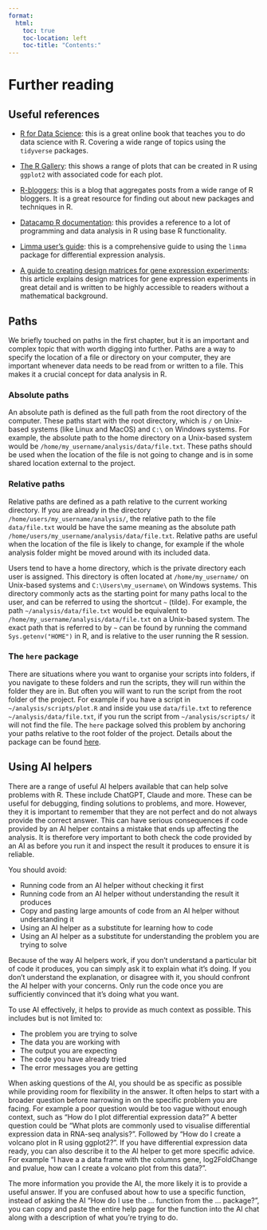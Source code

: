 ```yaml
---
format:
  html:
    toc: true
    toc-location: left
    toc-title: "Contents:"
---
```


# Further reading {.unnumbered}

## Useful references {#sec-useful-references}

- [R for Data Science](https://r4ds.had.co.nz): this is a great online book that teaches you to do data science with R. Covering a wide range of topics using the `tidyverse` packages.

- [The R Gallery](https://r-graph-gallery.com): this shows a range of plots that can be created in R using `ggplot2` with associated code for each plot.

- [R-bloggers](https://www.r-bloggers.com): this is a blog that aggregates posts from a wide range of R bloggers. It is a great resource for finding out about new packages and techniques in R.

- [Datacamp R documentation](https://www.datacamp.com/doc/r): this provides a reference to a lot of programming and data analysis in R using base R functionality.

- [Limma user's guide](https://www.bioconductor.org/packages/devel/bioc/vignettes/limma/inst/doc/usersguide.pdf): this is a comprehensive guide to using the `limma` package for differential expression analysis.

- [A guide to creating design matrices for gene expression experiments](https://f1000research.com/articles/9-1444): this article explains design matrices for gene expression experiments in great detail and is written to be highly accessible to readers without a mathematical background.

## Paths

We briefly touched on paths in the first chapter, but it is an important and complex topic that with worth digging into further. Paths are a way to specify the location of a file or directory on your computer, they are important whenever data needs to be read from or written to a file. This makes it a crucial concept for data analysis in R.

### Absolute paths

An absolute path is defined as the full path from the root directory of the computer. These paths start with the root directory, which is `/` on Unix-based systems (like Linux and MacOS) and `C:\` on Windows systems. For example, the absolute path to the home directory on a Unix-based system would be `/home/my_username/analysis/data/file.txt`. These paths should be used when the location of the file is not going to change and is in some shared location external to the project.

### Relative paths

Relative paths are defined as a path relative to the current working directory. If you are already in the directory `/home/users/my_username/analysis/`, the relative path to the file `data/file.txt` would be have the same meaning as the absolute path `/home/users/my_username/analysis/data/file.txt`. Relative paths are useful when the location of the file is likely to change, for example if the whole analysis folder might be moved around with its included data.

Users tend to have a home directory, which is the private directory each user is assigned. This directory is often located at `/home/my_username/` on Unix-based systems and `C:\Users\my_username\` on Windows systems. This directory commonly acts as the starting point for many paths local to the user, and can be referred to using the shortcut `~` (tilde). For example, the path `~/analysis/data/file.txt` would be equivalent to `/home/my_username/analysis/data/file.txt` on a Unix-based system. The exact path that is referred to by `~` can be found by running the command `Sys.getenv("HOME")` in R, and is relative to the user running the R session.

### The `here` package

There are situations where you want to organise your scripts into folders, if you navigate to these folders and run the scripts, they will run within the folder they are in. But often you will want to run the script from the root folder of the project. For example if you have a script in `~/analysis/scripts/plot.R` and inside you use `data/file.txt` to reference `~/analysis/data/file.txt`, if you run the script from `~/analysis/scripts/` it will not find the file. The `here` package solved this problem by anchoring your paths relative to the root folder of the project. Details about the package can be found [here](https://here.r-lib.org).

## Using AI helpers

There are a range of useful AI helpers available that can help solve problems with R. These include ChatGPT, Claude and more. These can be useful for debugging, finding solutions to problems, and more. However, they it is important to remember that they are not perfect and do not always provide the correct answer. This can have serious consequences if code provided by an AI helper contains a mistake that ends up affecting the analysis. It is therefore very important to both check the code provided by an AI as before you run it and inspect the result it produces to ensure it is reliable.

You should avoid:

- Running code from an AI helper without checking it first
- Running code from an AI helper without understanding the result it produces
- Copy and pasting large amounts of code from an AI helper without understanding it
- Using an AI helper as a substitute for learning how to code
- Using an AI helper as a substitute for understanding the problem you are trying to solve

Because of the way AI helpers work, if you don't understand a particular bit of code it produces, you can simply ask it to explain what it's doing. If you don't understand the explanation, or disagree with it, you should confront the AI helper with your concerns. Only run the code once you are sufficiently convinced that it's doing what you want.

To use AI effectively, it helps to provide as much context as possible. This includes but is not limited to:

- The problem you are trying to solve
- The data you are working with
- The output you are expecting
- The code you have already tried
- The error messages you are getting

When asking questions of the AI, you should be as specific as possible while providing room for flexibility in the answer. It often helps to start with a broader question before narrowing in on the specific problem you are facing. For example a poor question would be too vague without enough context, such as "How do I plot differential expression data?"
A better question could be "What plots are commonly used to visualise differential expression data in RNA-seq analysis?". Followed by "How do I create a volcano plot in R using ggplot2?". If you have differential expression data ready, you can also describe it to the AI helper to get more specific advice. For example "I have a a data frame with the columns gene, log2FoldChange and pvalue, how can I create a volcano plot from this data?".

The more information you provide the AI, the more likely it is to provide a useful answer. If you are confused about how to use a specific function, instead of asking the AI "How do I use the ... function from the ... package?", you can copy and paste the entire help page for the function into the AI chat along with a description of what you're trying to do.

<!-- -   summarise the course/key points from each chapter -->

<!-- -   put links to more advanced materials -->

